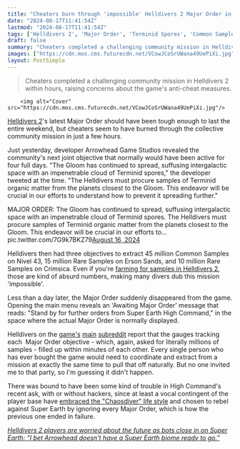 ```yaml
---
title: "Cheaters burn through 'impossible' Helldivers 2 Major Order in mere hours: 'Well, that was fast'"
date: "2024-08-17T11:41:54Z"
lastmod: "2024-08-17T11:41:54Z"
tags: ['Helldivers 2', 'Major Order', 'Terminid Spores', 'Common Samples', 'Rare Samples', 'Chaosdiver', 'Super Earth', 'Arrowhead Game Studios']
draft: false
summary: "Cheaters completed a challenging community mission in Helldivers 2 within hours, raising concerns about the game's anti-cheat measures."
images: ["https://cdn.mos.cms.futurecdn.net/VCowJCoSrUWana49UePiXi.jpg"]
layout: PostSimple
---
```

> Cheaters completed a challenging community mission in Helldivers 2 within hours, raising concerns about the game's anti-cheat measures.


        <img alt="Cover" src="https://cdn.mos.cms.futurecdn.net/VCowJCoSrUWana49UePiXi.jpg"/>
        
[Helldivers 2](https://www.gamesradar.com/helldivers-2-guide/)'s latest Major Order should have been tough enough to last the entire weekend, but cheaters seem to have burned through the collective community mission in just a few hours.

Just yesterday, developer Arrowhead Game Studios revealed the community's next joint objective that normally would have been active for four full days. "The Gloom has continued to spread, suffusing intergalactic space with an impenetrable cloud of Terminid spores," the developer tweeted at the time. "The Helldivers must procure samples of Terminid organic matter from the planets closest to the Gloom. This endeavor will be crucial in our efforts to understand how to prevent it spreading further."

MAJOR ORDER: The Gloom has continued to spread, suffusing intergalactic space with an impenetrable cloud of Terminid spores. The Helldivers must procure samples of Terminid organic matter from the planets closest to the Gloom. This endeavor will be crucial in our efforts to… pic.twitter.com/7G9k7BKZ79[August 16, 2024](https://twitter.com/helldivers2/status/1824470472811221208)

Helldivers then had three objectives to extract 45 million Common Samples on Nivel 43, 15 million Rare Samples on Erson Sands, and 10 million Rare Samples on Crimsica. Even if you're [farming for samples in Helldivers 2](https://www.gamesradar.com/helldivers-2-samples-farming/), those are kind of absurd numbers, making many divers dub this mission 'impossible'.

Less than a day later, the Major Order suddenly disappeared from the game. Opening the main menu reveals an 'Awaiting Major Order' message that reads: "Stand by for further orders from Super Earth High Command," in the space where the actual Major Order is normally displayed.

Helldivers on the [game's](https://www.reddit.com/r/Helldivers/comments/1eu6qkl/cheaters_ruining_this_major_order_proves_the_anti/?share_id=SrGNlNpGim8nHry57cIHQ&utm_content=1&utm_medium=android_app&utm_name=androidcss&utm_source=share&utm_term=1) [main](https://www.reddit.com/r/Helldivers/comments/1eu6jmr/well_that_was_a_fast_major_order/?share_id=7Vz8KdzBDJ4FM8_a8AFp-&utm_content=1&utm_medium=android_app&utm_name=androidcss&utm_source=share&utm_term=1) [subreddit](https://www.reddit.com/r/Helldivers/comments/1eu7rr6/everyone_was_saying_this_mo_was_impossible/?share_id=AvumNRiocTNAcGJon8Sau&utm_content=1&utm_medium=android_app&utm_name=androidcss&utm_source=share&utm_term=1) report that the gauges tracking each  Major Order objective - which, again, asked for literally millions of samples - filled up within minutes of each other. Every single person who has ever bought the game would need to coordinate and extract from a mission at exactly the same time to pull that off naturally. But no one invited me to that party, so I'm guessing it didn't happen. 

There was bound to have been some kind of trouble in High Command's recent ask, with or without hackers, since at least a vocal contingent of the player base have [embraced the "Chaosdiver" life style](https://www.gamesradar.com/games/third-person-shooter/high-command-weve-got-a-problem-helldivers-2-players-have-embraced-the-chaosdiver-life-after-rebelling-against-super-earth-and-theyve-even-designed-a-cape/) and chosen to rebel against Super Earth by ignoring every Major Order, which is how the previous one ended in failure.

[<em>Helldivers 2 players are worried about the future as bots close in on Super Earth: “I bet Arrowhead doesn't have a Super Earth biome ready to go.”</em>](https://www.gamesradar.com/games/third-person-shooter/helldivers-2-players-are-worried-about-the-future-as-the-bots-close-in-on-super-earth-i-bet-arrowhead-does-not-have-a-working-super-earth-biome-ready-to-go/)
        